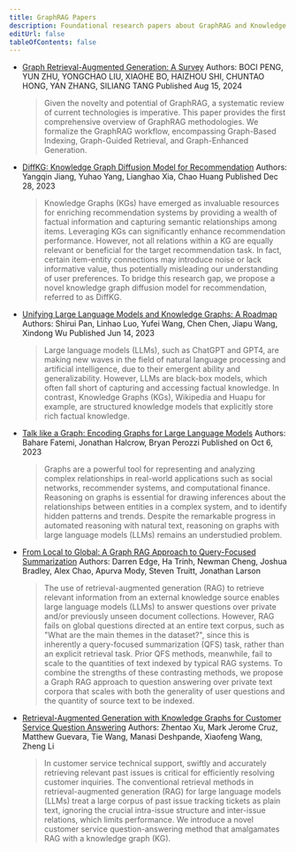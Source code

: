 ```yaml
---
title: GraphRAG Papers
description: Foundational research papers about GraphRAG and Knowledge Graphs
editUrl: false
tableOfContents: false
---
```


- [Graph Retrieval-Augmented Generation: A Survey](https://arxiv.org/abs/2408.08921)
  Authors: BOCI PENG, YUN ZHU, YONGCHAO LIU, XIAOHE BO, HAIZHOU SHI, CHUNTAO HONG, YAN ZHANG, SILIANG TANG
  Published Aug 15, 2024

  > Given the novelty and potential of GraphRAG, a systematic review of current technologies is imperative. This paper provides the first comprehensive overview of GraphRAG methodologies. We formalize the GraphRAG workflow, encompassing Graph-Based Indexing, Graph-Guided Retrieval, and Graph-Enhanced Generation.

- [DiffKG: Knowledge Graph Diffusion Model for Recommendation](https://arxiv.org/abs/2312.16890)
  Authors: Yangqin Jiang, Yuhao Yang, Lianghao Xia, Chao Huang
  Published Dec 28, 2023

  > Knowledge Graphs (KGs) have emerged as invaluable resources for enriching recommendation systems by providing a wealth of factual information and capturing semantic relationships among items. Leveraging KGs can significantly enhance recommendation performance. However, not all relations within a KG are equally relevant or beneficial for the target recommendation task. In fact, certain item-entity connections may introduce noise or lack informative value, thus potentially misleading our understanding of user preferences. To bridge this research gap, we propose a novel knowledge graph diffusion model for recommendation, referred to as DiffKG.

- [Unifying Large Language Models and Knowledge Graphs: A Roadmap](https://arxiv.org/abs/2306.08302)
  Authors: Shirui Pan, Linhao Luo, Yufei Wang, Chen Chen, Jiapu Wang, Xindong Wu
  Published Jun 14, 2023

  > Large language models (LLMs), such as ChatGPT and GPT4, are making new waves in the field of natural language processing and artificial intelligence, due to their emergent ability and generalizability. However, LLMs are black-box models, which often fall short of capturing and accessing factual knowledge. In contrast, Knowledge Graphs (KGs), Wikipedia and Huapu for example, are structured knowledge models that explicitly store rich factual knowledge.

- [Talk like a Graph: Encoding Graphs for Large Language Models](https://arxiv.org/abs/2310.04560)
  Authors: Bahare Fatemi, Jonathan Halcrow, Bryan Perozzi
  Published on Oct 6, 2023

  > Graphs are a powerful tool for representing and analyzing complex relationships in real-world applications such as social networks, recommender systems, and computational finance. Reasoning on graphs is essential for drawing inferences about the relationships between entities in a complex system, and to identify hidden patterns and trends. Despite the remarkable progress in automated reasoning with natural text, reasoning on graphs with large language models (LLMs) remains an understudied problem.

- [From Local to Global: A Graph RAG Approach to Query-Focused Summarization](https://arxiv.org/abs/2404.16130/)
  Authors: Darren Edge, Ha Trinh, Newman Cheng, Joshua Bradley, Alex Chao, Apurva Mody, Steven Truitt, Jonathan Larson

  > The use of retrieval-augmented generation (RAG) to retrieve relevant information from an external knowledge source enables large language models (LLMs) to answer questions over private and/or previously unseen document collections. However, RAG fails on global questions directed at an entire text corpus, such as "What are the main themes in the dataset?", since this is inherently a query-focused summarization (QFS) task, rather than an explicit retrieval task. Prior QFS methods, meanwhile, fail to scale to the quantities of text indexed by typical RAG systems. To combine the strengths of these contrasting methods, we propose a Graph RAG approach to question answering over private text corpora that scales with both the generality of user questions and the quantity of source text to be indexed.

- [Retrieval-Augmented Generation with Knowledge Graphs for Customer Service Question Answering](https://arxiv.org/abs/2404.17723)
  Authors: Zhentao Xu, Mark Jerome Cruz, Matthew Guevara, Tie Wang, Manasi Deshpande, Xiaofeng Wang, Zheng Li

  > In customer service technical support, swiftly and accurately retrieving relevant past issues is critical for efficiently resolving customer inquiries. The conventional retrieval methods in retrieval-augmented generation (RAG) for large language models (LLMs) treat a large corpus of past issue tracking tickets as plain text, ignoring the crucial intra-issue structure and inter-issue relations, which limits performance. We introduce a novel customer service question-answering method that amalgamates RAG with a knowledge graph (KG).

